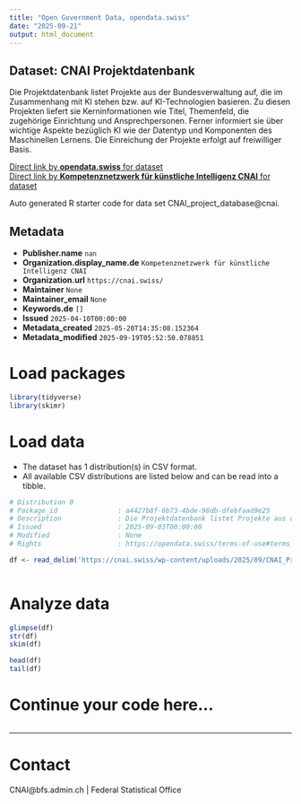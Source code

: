 ```yaml
---
title: "Open Government Data, opendata.swiss"
date: "2025-09-21"
output: html_document
---
```


## Dataset: CNAI Projektdatenbank

Die Projektdatenbank listet Projekte aus der Bundesverwaltung auf, die im Zusammenhang mit KI stehen bzw. auf KI-Technologien basieren. Zu diesen Projekten liefert sie Kerninformationen wie Titel, Themenfeld, die zugehörige Einrichtung und Ansprechpersonen. Ferner informiert sie über wichtige Aspekte bezüglich KI wie der Datentyp und Komponenten des Maschinellen Lernens. 
Die Einreichung der Projekte erfolgt auf freiwilliger Basis.

[Direct link by **opendata.swiss** for dataset](https://opendata.swiss/de/dataset/cnai-projektdatenbank)<br>
[Direct link by **Kompetenznetzwerk für künstliche Intelligenz CNAI** for dataset]()

Auto generated R starter code for data set CNAI_project_database@cnai.

## Metadata

- **Publisher.name** `nan`
- **Organization.display_name.de** `Kompetenznetzwerk für künstliche Intelligenz CNAI`
- **Organization.url** `https://cnai.swiss/`
- **Maintainer** `None`
- **Maintainer_email** `None`
- **Keywords.de** `[]`
- **Issued** `2025-04-10T00:00:00`
- **Metadata_created** `2025-05-20T14:35:08.152364`
- **Metadata_modified** `2025-09-19T05:52:50.078851`


# Load packages

```r

library(tidyverse)
library(skimr)

```

# Load data

-   The dataset has 1 distribution(s) in CSV format.
-   All available CSV distributions are listed below and can be read into a tibble.

```r

# Distribution 0
# Package_id               : a4427b8f-6b73-4bde-98db-dfebfaad9e25
# Description              : Die Projektdatenbank listet Projekte aus der Bundesverwaltung auf, die im Zusammenhang mit KI stehen bzw. auf KI-Technologien basieren. Zu diesen Projekten liefert sie Kerninformationen wie Titel, Themenfeld, die zugehörige Einrichtung und Ansprechpersonen. Ferner informiert sie über wichtige Aspekte bezüglich KI wie der Datentyp und Komponenten des Maschinellen Lernens. 
# Issued                   : 2025-09-03T00:00:00
# Modified                 : None
# Rights                   : https://opendata.swiss/terms-of-use#terms_by_ask

df <- read_delim('https://cnai.swiss/wp-content/uploads/2025/09/CNAI_Projekte_D_12_0.csv')



```

# Analyze data

```r

glimpse(df)
str(df)
skim(df)

head(df)
tail(df)

```

# Continue your code here...

```r

```

------------------------------------------------------------------------

# Contact

CNAI@bfs.admin.ch | Federal Statistical Office
